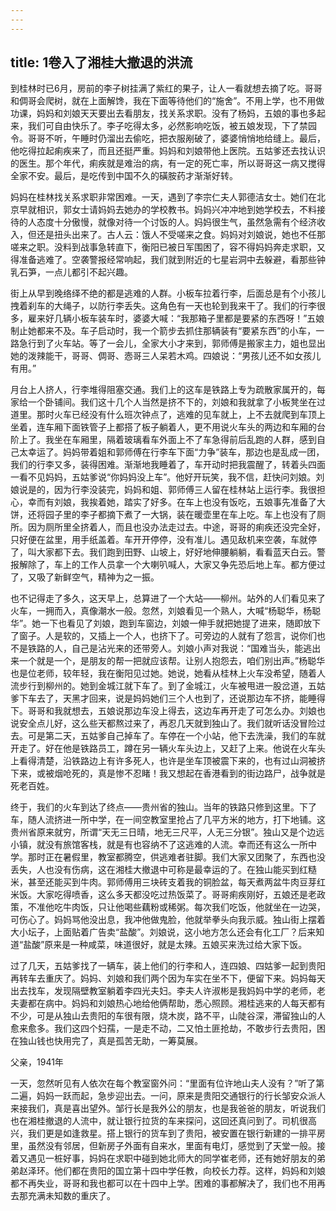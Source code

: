 ```yaml
---
---
---
```

title: 1卷入了湘桂大撤退的洪流
---




到桂林时已6月，房前的李子树挂满了紫红的果子，让人一看就想去摘了吃。哥哥和倜哥会爬树，就在上面解馋，我在下面等待他们的“施舍”。不用上学，也不用做功课，妈妈和刘娘天天要出去看朋友，找关系求职。没有了杨妈，五娘的事也多起来，我们可自由快乐了。李子吃得太多，必然影响吃饭，被五娘发现，下了禁园令。哥哥不听，午睡时仍溜出去偷吃，把衣服剐破了，婆婆悄悄地给缝上。最后，他吃得拉起痢疾来了，而且还挺严重。妈妈和刘娘带他上医院。五姑爹还去找认识的医生。那个年代，痢疾就是难治的病，有一定的死亡率，所以哥哥这一病又搅得全家不安。最后，是吃传到中国不久的磺胺药才渐渐好转。

妈妈在桂林找关系求职非常困难。一天，遇到了李宗仁夫人郭德洁女士。她们在北京早就相识，郭女士请妈妈去她办的学校教书。妈妈兴冲冲地到她学校去，不料接待的人态度十分傲慢，就像对待一个讨饭的人。妈妈很生气，虽然急需有个经济收入，但还是扭头出来了。古人云：饿人不受嗟来之食。妈妈对刘娘说，她也不任那嗟来之职。没料到战事急转直下，衡阳已被日军围困了，容不得妈妈奔走求职，又得准备逃难了。空袭警报经常响起，我们就到附近的七星岩洞中去躲避，看那些钟乳石笋，一点儿都引不起兴趣。

街上从早到晚络绎不绝的都是逃难的人群。小板车拉着行李，后面总是有个小孩儿拽着刹车的大绳子，以防行李丢失。这角色有一天也轮到我来干了。我们的行李很多，雇来好几辆小板车装车时，婆婆大喊：“我那箱子里都是要紧的东西呀！”五娘制止她都来不及。车子启动时，我一个箭步去抓住那辆装有“要紧东西”的小车，一路急行到了火车站。等了一会儿，全家大小才来到，郭师傅是搬家主力，姐也显出她的泼辣能干，哥哥、倜哥、悫哥三人呆若木鸡。四娘说：“男孩儿还不如女孩儿有用。”

月台上人挤人，行李堆得阻塞交通。我们上的这车是铁路上专为疏散家属开的，每家给一个卧铺间。我们这十几个人当然是挤不下的，刘娘和我就拿了小板凳坐在过道里。那时火车已经没有什么班次钟点了，逃难的见车就上，上不去就爬到车顶上坐着，连车厢下面铁管子上都搭了板子躺着人，更不用说火车头的两边和车厢的台阶上了。我坐在车厢里，隔着玻璃看车外面上不了车急得前后乱跑的人群，感到自己太幸运了。妈妈带着姐和郭师傅在行李车下面“力争”装车，那边也是乱成一团，我们的行李又多，装得困难。渐渐地我睡着了，车开动时把我震醒了，转着头四面一看不见妈妈，五姑爹说“你妈妈没上车”。他好开玩笑，我不信，赶快问刘娘。刘娘说是的，因为行李没装完，妈妈和姐、郭师傅三人留在桂林站上运行李。我很担心，幸而有刘娘，我挨着她，踏实了好多。在车上也没有饭吃，五娘事先准备了大饼，还将园子里的李子都摘下煮了一大锅，装在暖壶里在车上吃。车上也没有了厕所。因为厕所里全挤着人，而且也没办法走过去。中途，哥哥的痢疾还没完全好，只好便在盆里，用手纸盖着。车开开停停，没有准儿。遇见敌机来空袭，车就停了，叫大家都下去。我们跑到田野、山坡上，好好地伸腰躺躺，看看蓝天白云。警报解除了，车上的工作人员拿一个大喇叭喊人，大家又争先恐后地上车。都方便过了，又吸了新鲜空气，精神为之一振。

也不记得走了多久，这天早上，总算进了一个大站——柳州。站外的人们看见来了火车，一拥而入，真像潮水一般。忽然，刘娘看见一个熟人，大喊“杨聪华，杨聪华”。她一下也看见了刘娘，跑到车窗边，刘娘一伸手就把她提了进来，随即放下了窗子。人是软的，又插上一个人，也挤下了。可旁边的人就有了怨言，说你们也不是铁路的人，自己是沾光来的还带旁人。刘娘小声对我说：“国难当头，能逃出来一个就是一个，是朋友的帮一把就应该帮。让别人抱怨去，咱们别出声。”杨聪华也是位老师，较年轻，我在衡阳见过她。她说，她看从桂林上火车没希望，随着人流步行到柳州的。她到金城江就下车了。到了金城江，火车被甩进一股岔道，五姑爹下车去了，天黑才回来，说是妈妈她们三个人也到了，还说那边车不挤，能睡得下。哥哥和我就想去，五娘说那边车没上得去，这边车再开走了可怎么办。刘娘也说安全点儿好，这么些天都熬过来了，再忍几天就到独山了。我们就听话没冒险过去。可是第二天，五姑爹自己掉车了。车停在一个小站，他下去洗澡，我们的车就开走了。好在他是铁路员工，蹲在另一辆火车头边上，又赶了上来。他说在火车头上看得清楚，沿铁路边上有许多死人，也许是坐车顶被震下来的，也有过山洞被挤下来，或被烟呛死的，真是惨不忍睹！我又想起在香港看到的街边路尸，战争就是死老百姓。

终于，我们的火车到达了终点——贵州省的独山。当年的铁路只修到这里。下了车，随人流挤进一所中学，在一间空教室里抢占了几平方米的地方，打下地铺。这贵州省原来就穷，所谓“天无三日晴，地无三尺平，人无三分银”。独山又是个边远小镇，就没有旅馆客栈，就是有也容纳不了这逃难的人流。幸而还有这么一所中学。那时正在暑假里，教室都腾空，供逃难者驻脚。我们大家又团聚了，东西也没丢失，人也没有伤病，这在湘桂大撤退中可称是最幸运的了。在独山能买到红糙米，甚至还能买到牛肉。郭师傅用三块砖支着我的铜脸盆，每天煮两盆牛肉豆芽红米饭。大家吃得喷香，这么多天都没吃过热饭菜了。哥哥痢疾刚好，五娘还是老政策，不准他吃牛肉饭，只让他喝些藕粉或稀粥。每次我们吃饭，他就坐在一边哭，可伤心了。妈妈骂他没出息，我冲他做鬼脸，他就举拳头向我示威。独山街上摆着大小坛子，上面贴着广告卖“盐酸”。刘娘说，这小地方怎么还会有化工厂？后来知道“盐酸”原来是一种咸菜，味道很好，就是太辣。五娘买来洗过给大家下饭。

过了几天，五姑爹找了一辆车，装上他们的行李和人，连四娘、四姑爹一起到贵阳再转车去重庆了。妈妈、刘娘和我们两个因为车实在坐不下，便留下来。妈妈每天出去找车，发现隔壁教室躺着李四光夫妇。李夫人许淑彬是我妈妈中学的老师，老夫妻都在病中。妈妈和刘娘热心地给他俩帮助，悉心照顾。湘桂逃来的人每天都有不少，可是从独山去贵阳的车很有限，烧木炭，路不平，山陡谷深，滞留独山的人愈来愈多。我们这四个妇孺，一是走不动，二又怕土匪抢劫，不敢步行去贵阳，困在独山钱也快用完了，真是孤苦无助，一筹莫展。



父亲，1941年

一天，忽然听见有人依次在每个教室窗外问：“里面有位许地山夫人没有？”听了第二遍，妈妈一跃而起，急步迎出去。一问，原来是贵阳交通银行的行长邹安众派人来接我们，真是喜出望外。邹行长是我外公的朋友，也是我爸爸的朋友，听说我们也在湘桂撤退的人流中，就让银行拉货的车来探问，这回还真问到了。司机很高兴，我们更是如逢救星。搭上银行的货车到了贵阳，被安置在银行新建的一排平房里，虽然没有邻居，但新房子外面有自来水，里面有电灯，感觉到了天堂一般。接着又遇见一桩好事，妈妈在求职中碰到她北师大的同学崔老师，还有她好朋友的弟弟赵泽环。他们都在贵阳的国立第十四中学任教，向校长力荐。这样，妈妈和刘娘都不再失业，哥哥和我也都可以在十四中上学。困难的事都解决了，我们也不用再去那充满未知数的重庆了。